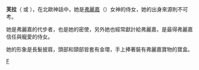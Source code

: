 '''芙拉'''（{{lang|en|Fulla}} 或 {{lang|en|Fylla}}），在北歐神話中，她是[[弗麗嘉|弗麗嘉]]（{{lang|en|Frigg}}）女神的侍女，她的出身來源則不可考。

她是弗麗嘉的代步者，也是她的密使，另外她也經常獻計給弗麗嘉，是最得弗麗嘉信任與寵愛的侍女。

她的形象是長髮披肩，頭部和頸部皆套有金環，手上捧著裝有弗麗嘉寶物的寶盒。

{{北歐神話}}

[[Category:北歐女神|F]]